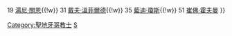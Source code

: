 {{Navbox
|name = 聖地牙哥教士隊退休號碼
| title = [[聖地牙哥教士#退休號碼|<font color="white">聖地牙哥教士隊退休號碼</font>]]
| titlestyle = background:#2F241D; color:white; border:2px solid #FFC425;
| list1 = {{nowrap begin}} 6 [[史蒂夫·賈維]]{{!w}} 19 [[湯尼·關恩]]{{!w}} 31 [[戴夫·溫菲爾德]]{{!w}} 35 [[藍迪·瓊斯]]{{!w}} 51 [[崔佛·霍夫曼]]
}}<noinclude>
[[Category:聖地牙哥教士]]
[[Category:美國職棒大聯盟退休號碼|S]]
</noinclude>